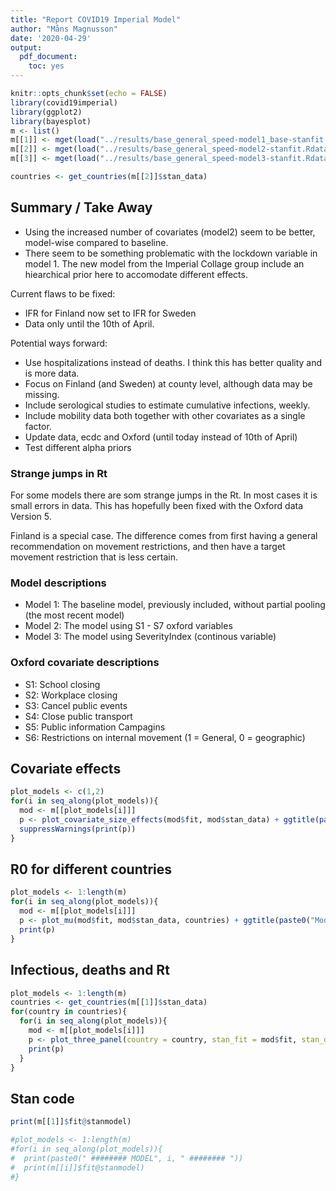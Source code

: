 ```yaml
---
title: "Report COVID19 Imperial Model"
author: "Måns Magnusson"
date: '2020-04-29'
output: 
  pdf_document: 
    toc: yes
---
```


```r
knitr::opts_chunk$set(echo = FALSE)
library(covid19imperial)
library(ggplot2)
library(bayesplot)
m <- list()
m[[1]] <- mget(load("../results/base_general_speed-model1_base-stanfit.Rdata"))
m[[2]] <- mget(load("../results/base_general_speed-model2-stanfit.Rdata"))
m[[3]] <- mget(load("../results/base_general_speed-model3-stanfit.Rdata"))

countries <- get_countries(m[[2]]$stan_data)

```

## Summary / Take Away

- Using the increased number of covariates (model2) seem to be better, model-wise compared to baseline. 
- There seem to be something problematic with the lockdown variable in model 1. The new model from the Imperial Collage group include an hiearchical prior here to accomodate different effects.

Current flaws to be fixed:

- IFR for Finland now set to IFR for Sweden
- Data only until the 10th of April.

Potential ways forward:

- Use hospitalizations instead of deaths. I think this has better quality and is more data.
- Focus on Finland (and Sweden) at county level, although data may be missing.
- Include serological studies to estimate cumulative infections, weekly.
- Include mobility data both together with other covariates as a single factor.
- Update data, ecdc and Oxford (until today instead of 10th of April)
- Test different alpha priors

### Strange jumps in Rt

For some models there are som strange jumps in the Rt. In most cases it is small errors in data. This has hopefully been fixed with the Oxford data Version 5.

Finland is a special case. The difference comes from first having a general recommendation on movement restrictions, and then have a target movement restriction that is less certain.


### Model descriptions

- Model 1: The baseline model, previously included, without partial pooling (the most recent model)
- Model 2: The model using S1 - S7 oxford variables
- Model 3: The model using SeverityIndex (continous variable) 

### Oxford covariate descriptions

- S1: School closing
- S2: Workplace closing
- S3: Cancel public events
- S4: Close public transport
- S5: Public information Campagins
- S6: Restrictions on internal movement (1 = General, 0 = geographic)



## Covariate effects

```r
plot_models <- c(1,2)
for(i in seq_along(plot_models)){
  mod <- m[[plot_models[i]]]
  p <- plot_covariate_size_effects(mod$fit, mod$stan_data) + ggtitle(paste0("Model", plot_models[i]))
  suppressWarnings(print(p))
}

```



## R0 for different countries

```r
plot_models <- 1:length(m)
for(i in seq_along(plot_models)){
  mod <- m[[plot_models[i]]]
  p <- plot_mu(mod$fit, mod$stan_data, countries) + ggtitle(paste0("Model", plot_models[i]))
  print(p)
}
```


## Infectious, deaths and Rt

```r
plot_models <- 1:length(m)
countries <- get_countries(m[[1]]$stan_data)
for(country in countries){
  for(i in seq_along(plot_models)){
    mod <- m[[plot_models[i]]]
    p <- plot_three_panel(country = country, stan_fit = mod$fit, stan_data = mod$stan_data, daily_data = mod$daily_data, title = paste0(country, ": Model", plot_models[i]))
    print(p)
  }
}

```

## Stan code

```r
print(m[[1]]$fit@stanmodel)

#plot_models <- 1:length(m)
#for(i in seq_along(plot_models)){
#  print(paste0(" ######## MODEL", i, " ######## "))
#  print(m[[i]]$fit@stanmodel)
#}

```
